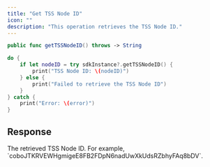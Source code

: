 ```yaml
---
title: "Get TSS Node ID"
icon: ""
description: "This operation retrieves the TSS Node ID."
---
```


<CodeGroup>

```Swift iOS
public func getTSSNodeID() throws -> String
```

</CodeGroup>


<RequestExample>

```Swift iOS
do {
    if let nodeID = try sdkInstance?.getTSSNodeID() {
        print("TSS Node ID: \(nodeID)")
    } else {
        print("Failed to retrieve the TSS Node ID")
    }
} catch {
    print("Error: \(error)")
}
```

</RequestExample>



## Response

<ResponseField name="tssNodeID" type="string">
The retrieved TSS Node ID.
For example, `coboJTKRVEWHgmigeE8FB2FDpN6nadUwXkUdsRZbhyFAq8bDV`.
</ResponseField>
